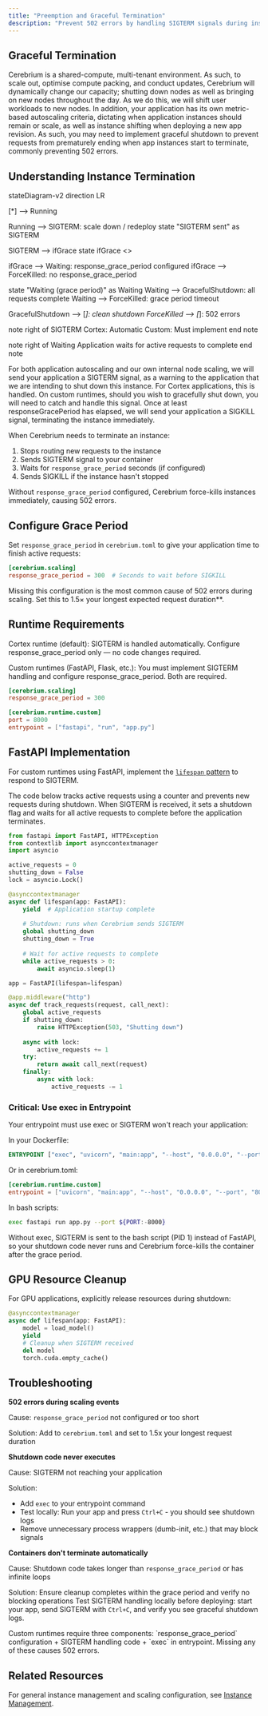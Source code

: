 ```yaml
---
title: "Preemption and Graceful Termination"
description: "Prevent 502 errors by handling SIGTERM signals during instance shutdown"
---
```


## Graceful Termination

Cerebrium is a shared-compute, multi-tenant environment. As such, to scale out, optimise compute packing, and conduct updates, Cerebrium will dynamically change our capacity; shutting down nodes as well as bringing on new nodes throughout the day. As we do this, we will shift user workloads to new nodes. In addition, your application has its own metric-based autoscaling criteria, dictating when application instances should remain or scale, as well as instance shifting when deploying a new app revision. As such, you may need to implement graceful shutdown to prevent requests from prematurely ending when app instances start to terminate, commonly preventing 502 errors.

## Understanding Instance Termination

stateDiagram-v2
  direction LR

  [*] --> Running

  Running --> SIGTERM: scale down / redeploy
  state "SIGTERM sent" as SIGTERM

  SIGTERM --> ifGrace
  state ifGrace <<choice>>

  ifGrace --> Waiting: response_grace_period configured
  ifGrace --> ForceKilled: no response_grace_period

  state "Waiting (grace period)" as Waiting
  Waiting --> GracefulShutdown: all requests complete
  Waiting --> ForceKilled: grace period timeout

  GracefulShutdown --> [*]: clean shutdown
  ForceKilled --> [*]: 502 errors

  note right of SIGTERM
    Cortex: Automatic
    Custom: Must implement
  end note

  note right of Waiting
    Application waits for
    active requests to complete
  end note

For both application autoscaling and our own internal node scaling, we will send your application a SIGTERM signal, as a warning to the application that we are intending to shut down this instance. For Cortex applications, this is handled. On custom runtimes, should you wish to gracefully shut down, you will need to catch and handle this signal. Once at least responseGracePeriod has elapsed, we will send your application a SIGKILL signal, terminating the instance immediately.

When Cerebrium needs to terminate an instance:

1. Stops routing new requests to the instance
2. Sends SIGTERM signal to your container
3. Waits for `response_grace_period` seconds (if configured)
4. Sends SIGKILL if the instance hasn't stopped

Without `response_grace_period` configured, Cerebrium force-kills instances immediately, causing 502 errors.

## Configure Grace Period

Set `response_grace_period` in `cerebrium.toml` to give your application time to finish active requests:

```toml
[cerebrium.scaling]
response_grace_period = 300  # Seconds to wait before SIGKILL
```

<Warning>
Missing this configuration is the most common cause of 502 errors during scaling.  
Set this to 1.5× your longest expected request duration**.
</Warning>

## Runtime Requirements

Cortex runtime (default):
SIGTERM is handled automatically. Configure response_grace_period only — no code changes required.

Custom runtimes (FastAPI, Flask, etc.):
You must implement SIGTERM handling and configure response_grace_period. Both are required.

```toml
[cerebrium.scaling]
response_grace_period = 300

[cerebrium.runtime.custom]
port = 8000
entrypoint = ["fastapi", "run", "app.py"]
```

## FastAPI Implementation

For custom runtimes using FastAPI, implement the [`lifespan` pattern](https://fastapi.tiangolo.com/advanced/events/) to respond to SIGTERM. 

The code below tracks active requests using a counter and prevents new requests during shutdown. When SIGTERM is received, it sets a shutdown flag and waits for all active requests to complete before the application terminates.

```python
from fastapi import FastAPI, HTTPException
from contextlib import asynccontextmanager
import asyncio

active_requests = 0
shutting_down = False
lock = asyncio.Lock()

@asynccontextmanager
async def lifespan(app: FastAPI):
    yield  # Application startup complete
    
    # Shutdown: runs when Cerebrium sends SIGTERM
    global shutting_down
    shutting_down = True
    
    # Wait for active requests to complete
    while active_requests > 0:
        await asyncio.sleep(1)

app = FastAPI(lifespan=lifespan)

@app.middleware("http")
async def track_requests(request, call_next):
    global active_requests
    if shutting_down:
        raise HTTPException(503, "Shutting down")
    
    async with lock:
        active_requests += 1
    try:
        return await call_next(request)
    finally:
        async with lock:
            active_requests -= 1
```

### Critical: Use exec in Entrypoint

Your entrypoint must use exec or SIGTERM won't reach your application:

In your Dockerfile:

```dockerfile
ENTRYPOINT ["exec", "uvicorn", "main:app", "--host", "0.0.0.0", "--port", "8000"]
```
Or in cerebrium.toml:
```toml
[cerebrium.runtime.custom]
entrypoint = ["uvicorn", "main:app", "--host", "0.0.0.0", "--port", "8000"]
```
In bash scripts:

```bash
exec fastapi run app.py --port ${PORT:-8000}
```

Without exec, SIGTERM is sent to the bash script (PID 1) instead of FastAPI, so your shutdown code never runs and Cerebrium force-kills the container after the grace period.

## GPU Resource Cleanup

For GPU applications, explicitly release resources during shutdown:

```python
@asynccontextmanager
async def lifespan(app: FastAPI):
    model = load_model()
    yield
    # Cleanup when SIGTERM received
    del model
    torch.cuda.empty_cache()
```

## Troubleshooting

**502 errors during scaling events**

Cause: `response_grace_period` not configured or too short

Solution: Add to `cerebrium.toml` and set to 1.5x your longest request duration

**Shutdown code never executes**

Cause: SIGTERM not reaching your application

Solution:
- Add `exec` to your entrypoint command
- Test locally: Run your app and press `Ctrl+C` - you should see shutdown logs
- Remove unnecessary process wrappers (dumb-init, etc.) that may block signals

**Containers don't terminate automatically**

Cause: Shutdown code takes longer than `response_grace_period` or has infinite loops

Solution: Ensure cleanup completes within the grace period and verify no blocking operations
<Tip>
Test SIGTERM handling locally before deploying: start your app, send SIGTERM with `Ctrl+C`, and verify you see graceful shutdown logs.
</Tip>


<Note>
Custom runtimes require three components: `response_grace_period` configuration + SIGTERM handling code + `exec` in entrypoint. Missing any of these causes 502 errors.
</Note>

## Related Resources 

For general instance management and scaling configuration, see [Instance Management](/cerebrium/scaling/scaling-apps#instance-management).

